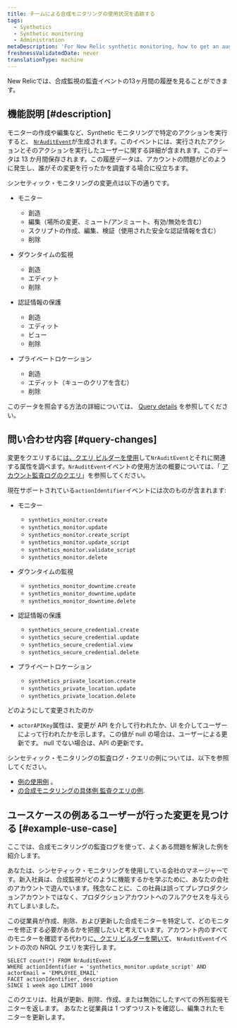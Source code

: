 ```yaml
---
title: チームによる合成モニタリングの使用状況を追跡する
tags:
  - Synthetics
  - Synthetic monitoring
  - Administration
metaDescription: 'For New Relic synthetic monitoring, how to get an audit log of changes made to your account.'
freshnessValidatedDate: never
translationType: machine
---
```


New Relicでは、合成監視の監査イベントの13ヶ月間の履歴を見ることができます。

## 機能説明 [#description]

モニターの作成や編集など、Synthetic モニタリングで特定のアクションを実行すると、 [`NrAuditEvent`](/attribute-dictionary/?event=NrAuditEvent)が生成されます。このイベントには、実行されたアクションとそのアクションを実行したユーザーに関する詳細が含まれます。このデータは 13 か月間保存されます。この履歴データは、アカウントの問題がどのように発生し、誰がその変更を行ったかを調査する場合に役立ちます。

シンセティック・モニタリングの変更点は以下の通りです。

* モニター

  * 創造
  * 編集（場所の変更、ミュート/アンミュート、有効/無効を含む）
  * スクリプトの作成、編集、検証（使用された安全な認証情報を含む）
  * 削除

* ダウンタイムの監視

  * 創造
  * エディット
  * 削除

* 認証情報の保護

  * 創造
  * エディット
  * ビュー
  * 削除

* プライベートロケーション

  * 創造
  * エディット（キューのクリアを含む）
  * 削除

このデータを照会する方法の詳細については、 [Query details](#query-changes) を参照してください。

## 問い合わせ内容 [#query-changes]

変更をクエリするに[は、クエリ ビルダーを使用](/docs/query-your-data/explore-query-data/query-builder/introduction-query-builder)して`NrAuditEvent`とそれに関連する属性を調べます。`NrAuditEvent`イベントの使用方法の概要については、「 [アカウント監査ログのクエリ](/docs/insights/use-insights-ui/manage-account-data/query-account-audit-logs-nrauditevent)」を参照してください。

現在サポートされている`actionIdentifier`イベントには次のものが含まれます:

* モニター

  * `synthetics_monitor.create`
  * `synthetics_monitor.update`
  * `synthetics_monitor.create_script`
  * `synthetics_monitor.update_script`
  * `synthetics_monitor.validate_script`
  * `synthetics_monitor.delete`

* ダウンタイムの監視

  * `synthetics_monitor_downtime.create`
  * `synthetics_monitor_downtime.update`
  * `synthetics_monitor_downtime.delete`

* 認証情報の保護

  * `synthetics_secure_credential.create`
  * `synthetics_secure_credential.update`
  * `synthetics_secure_credential.view`
  * `synthetics_secure_credential.delete`

* プライベートロケーション

  * `synthetics_private_location.create​`
  * `synthetics_private_location.update​`
  * `synthetics_private_location.delete`

どのようにして変更されたのか

* `actorAPIKey`属性は、変更が API を介して行われたか、UI を介してユーザーによって行われたかを示します。この値が null の場合は、ユーザーによる更新です。 null でない場合は、API の更新です。

シンセティック・モニタリングの監査ログ・クエリの例については、以下を参照してください。

* [例の使用例](#example-use-case) 。
* [の合成モニタリングの具体例 監査クエリの例](/docs/insights/insights-data-sources/default-data/nrauditevent-default-attributes-examples).

## ユースケースの例あるユーザーが行った変更を見つける [#example-use-case]

ここでは、合成モニタリングの監査ログを使って、よくある問題を解決した例を紹介します。

あなたは、シンセティック・モニタリングを使用している会社のマネージャーです。新入社員は、合成監視がどのように機能するかを学ぶために、あなたの会社のアカウントで遊んでいます。残念なことに、この社員は誤ってプレプロダクションアカウントではなく、プロダクションアカウントへのフルアクセスを与えられてしまいました。

この従業員が作成、削除、および更新した合成モニターを特定して、どのモニターを修正する必要があるかを把握したいと考えています。アカウント内のすべてのモニターを確認する代わりに[、クエリ ビルダーを開いて](/docs/query-your-data/explore-query-data/query-builder/introduction-query-builder)、 `NrAuditEvent`イベントの次の NRQL クエリを実行します。

```
SELECT count(*) FROM NrAuditEvent
WHERE actionIdentifier = 'synthetics_monitor.update_script' AND
actorEmail = 'EMPLOYEE_EMAIL'
FACET actionIdentifier, description
SINCE 1 week ago LIMIT 1000
```

このクエリは、社員が更新、削除、作成、または無効にしたすべての外形監視モニターを返します。 あなたと従業員は 1 つずつリストを確認し、編集されたモニターを更新します。
